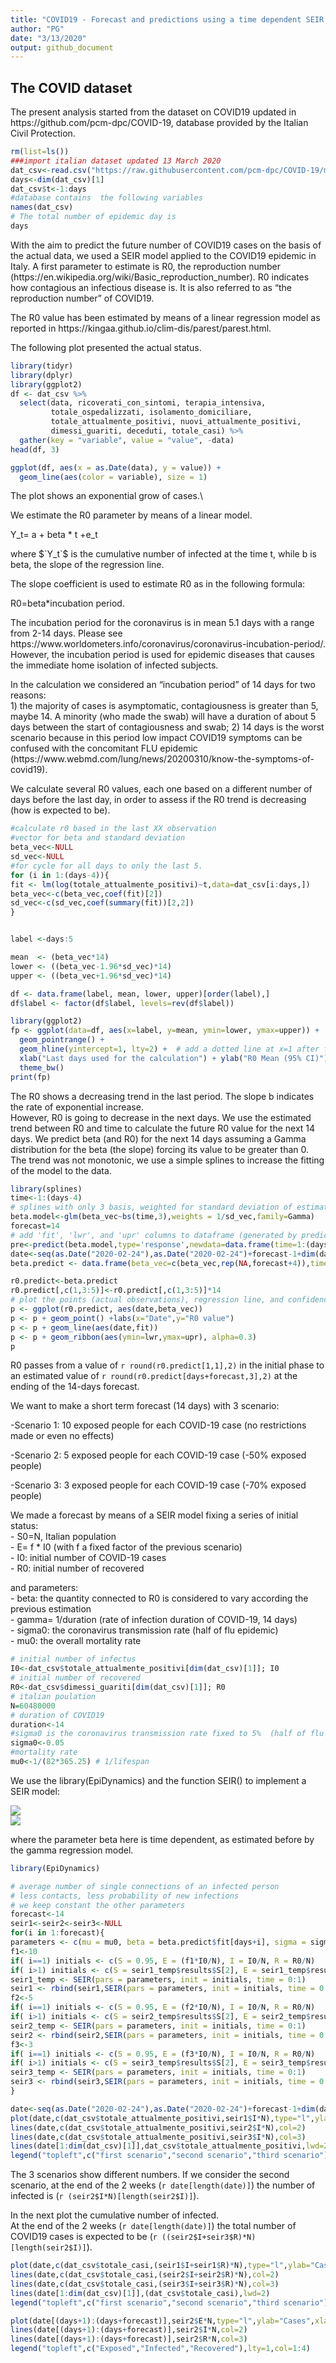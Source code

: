 ```yaml
---
title: "COVID19 - Forecast and predictions using a time dependent SEIR model" 
author: "PG"
date: "3/13/2020"
output: github_document
---
```

## The COVID dataset

The present analysis started from the dataset on COVID19 updated in https://github.com/pcm-dpc/COVID-19, database provided by the Italian Civil Protection.  
```r
rm(list=ls())
###import italian dataset updated 13 March 2020
dat_csv<-read.csv("https://raw.githubusercontent.com/pcm-dpc/COVID-19/master/dati-andamento-nazionale/dpc-covid19-ita-andamento-nazionale.csv",header=T)
days<-dim(dat_csv)[1]
dat_csv$t<-1:days
#database contains  the following variables
names(dat_csv)
# The total number of epidemic day is
days

```



With the aim to predict the future number of COVID19 cases on the basis of the actual data, we used a SEIR model applied to the COVID19 epidemic in Italy.
A first parameter to estimate is R0, the reproduction number (https://en.wikipedia.org/wiki/Basic_reproduction_number).   R0 indicates how contagious an infectious disease is. It is also referred to as "the reproduction number" of COVID19.

The R0 value has been estimated by means of a linear regression model as reported in https://kingaa.github.io/clim-dis/parest/parest.html.   

The following plot presented the actual status.

```r
library(tidyr)
library(dplyr)
library(ggplot2)
df <- dat_csv %>%
  select(data, ricoverati_con_sintomi, terapia_intensiva, 
         totale_ospedalizzati, isolamento_domiciliare, 
         totale_attualmente_positivi, nuovi_attualmente_positivi, 
         dimessi_guariti, deceduti, totale_casi) %>%
  gather(key = "variable", value = "value", -data)
head(df, 3)

ggplot(df, aes(x = as.Date(data), y = value)) + 
  geom_line(aes(color = variable), size = 1) 
```
  
The plot shows an exponential grow of cases.\\

We estimate the R0 parameter by means of a linear model.   

Y_t= a + beta * t +e_t   

where $`Y_t`$ is the cumulative number of infected at the time t, while b is beta, the slope of the regression line.  

The slope coefficient is used to estimate R0 as in the following formula:

R0=beta*incubation period.  

The incubation period for the coronavirus is in mean 5.1 days with a range from 2-14 days. Please see https://www.worldometers.info/coronavirus/coronavirus-incubation-period/. However, the incubation period is used for epidemic diseases that causes the immediate home isolation of infected subjects.  

In the calculation we considered an "incubation period" of 14 days for two reasons:  
1) the majority of cases is asymptomatic, contagiousness is greater than 5, maybe 14. A minority (who made the swab) will have a duration of about 5 days between the start of contagiousness and swab; 
2) 14 days is the worst scenario because in this period low impact COVID19 symptoms can be confused with the concomitant FLU epidemic (https://www.webmd.com/lung/news/20200310/know-the-symptoms-of-covid19).  

We calculate several R0 values, each one based on a different number of days before the last day, in order to assess if the R0 trend is decreasing (how is expected to be).

```r
#calculate r0 based in the last XX observation 
#vector for beta and standard deviation
beta_vec<-NULL
sd_vec<-NULL
#for cycle for all days to only the last 5.
for (i in 1:(days-4)){
fit <- lm(log(totale_attualmente_positivi)~t,data=dat_csv[i:days,])
beta_vec<-c(beta_vec,coef(fit)[2])
sd_vec<-c(sd_vec,coef(summary(fit))[2,2])
}


label <-days:5

mean  <- (beta_vec*14)
lower <- ((beta_vec-1.96*sd_vec)*14)
upper <- ((beta_vec+1.96*sd_vec)*14)

df <- data.frame(label, mean, lower, upper)[order(label),]
df$label <- factor(df$label, levels=rev(df$label))

library(ggplot2)
fp <- ggplot(data=df, aes(x=label, y=mean, ymin=lower, ymax=upper)) +
  geom_pointrange() + 
  geom_hline(yintercept=1, lty=2) +  # add a dotted line at x=1 after flip
  xlab("Last days used for the calculation") + ylab("R0 Mean (95% CI)") +
  theme_bw() 
print(fp)


```

The R0 shows a decreasing trend in the last period. The slope b indicates the rate of exponential increase.  
However,  R0 is going to decrease in the next days. We use the estimated trend between R0 and time to calculate the future R0 value for the next 14 days. 
We predict beta (and R0) for the next 14 days assuming a Gamma distribution for the beta (the slope) forcing its value to be greater than 0. The trend was not monotonic, we use a simple splines to increase the fitting of the model to the data.
```r
library(splines)
time<-1:(days-4)
# splines with only 3 basis, weighted for standard deviation of estimates.
beta.model<-glm(beta_vec~bs(time,3),weights = 1/sd_vec,family=Gamma)
forecast=14
# add 'fit', 'lwr', and 'upr' columns to dataframe (generated by predict)
pre<-predict(beta.model,type='response',newdata=data.frame(time=1:(days+forecast)),se.fit=TRUE)
date<-seq(as.Date("2020-02-24"),as.Date("2020-02-24")+forecast-1+dim(dat_csv)[1],1)
beta.predict <- data.frame(beta_vec=c(beta_vec,rep(NA,forecast+4)),time=date,fit=pre$fit,lwr=pre$fit-1*1.96*pre$se.fit,upr=pre$fit+1*1.96*pre$se.fit)

r0.predict<-beta.predict
r0.predict[,c(1,3:5)]<-r0.predict[,c(1,3:5)]*14
# plot the points (actual observations), regression line, and confidence interval
p <- ggplot(r0.predict, aes(date,beta_vec))
p <- p + geom_point() +labs(x="Date",y="R0 value") 
p <- p + geom_line(aes(date,fit))
p <- p + geom_ribbon(aes(ymin=lwr,ymax=upr), alpha=0.3)
p
```   

R0 passes from a value of `r round(r0.predict[1,1],2)`   in the initial phase to an  estimated value of `r round(r0.predict[days+forecast,3],2)` at the ending of the 14-days forecast.  

We want to make a short term forecast (14 days) with 3 scenario:   

-Scenario 1: 10 exposed people for each COVID-19 case (no restrictions made or even no effects)  

-Scenario 2: 5 exposed people for each COVID-19 case (-50% exposed people)  

-Scenario 3: 3 exposed people for each COVID-19 case  (-70% exposed people)

We made a forecast by means of a SEIR model fixing a series of initial status:  
- S0=N, Italian population   
- E= f * I0 (with f a fixed factor of the previous scenario)  
- I0: initial number of COVID-19 cases  
- R0: initial number of recovered   
  
and parameters:  
- beta: the quantity connected to R0 is considered to vary according the previous estimation  
- gamma= 1/duration (rate of infection duration of COVID-19, 14 days)  
- sigma0: the coronavirus transmission rate (half of flu epidemic)   
- mu0: the overall mortality rate    

```r
# initial number of infectus
I0<-dat_csv$totale_attualmente_positivi[dim(dat_csv)[1]]; I0
# initial number of recovered
R0<-dat_csv$dimessi_guariti[dim(dat_csv)[1]]; R0
# italian poulation
N=60480000
# duration of COVID19 
duration<-14
#sigma0 is the coronavirus transmission rate fixed to 5%  (half of flu epidemic)
sigma0<-0.05
#mortality rate 
mu0<-1/(82*365.25) # 1/lifespan
```
We use the library(EpiDynamics) and the function SEIR() to implement a SEIR model:  

<img src="http://www.public.asu.edu/~hnesse/classes/seireqn.png"/>  
<img src="https://upload.wikimedia.org/wikipedia/commons/3/3d/SEIR.PNG"/>  


where the parameter beta here is time dependent, as estimated before by the gamma regression model.
```r
library(EpiDynamics)

# average number of single connections of an infected person
# less contacts, less probability of new infections
# we keep constant the other parameters
forecast<-14
seir1<-seir2<-seir3<-NULL
for(i in 1:forecast){
parameters <- c(mu = mu0, beta = beta.predict$fit[days+i], sigma = sigma0, gamma = 1/duration)
f1<-10
if( i==1) initials <- c(S = 0.95, E = (f1*I0/N), I = I0/N, R = R0/N)
if( i>1) initials <- c(S = seir1_temp$results$S[2], E = seir1_temp$results$E[2], I =seir1_temp$results$I[2], R = seir1_temp$results$R[2])
seir1_temp <- SEIR(pars = parameters, init = initials, time = 0:1)
seir1 <- rbind(seir1,SEIR(pars = parameters, init = initials, time = 0:1)$results[2,])
f2<-5
if( i==1) initials <- c(S = 0.95, E = (f2*I0/N), I = I0/N, R = R0/N)
if( i>1) initials <- c(S = seir2_temp$results$S[2], E = seir2_temp$results$E[2], I =seir2_temp$results$I[2], R = seir2_temp$results$R[2])
seir2_temp <- SEIR(pars = parameters, init = initials, time = 0:1)
seir2 <- rbind(seir2,SEIR(pars = parameters, init = initials, time = 0:1)$results[2,])
f3<-3
if( i==1) initials <- c(S = 0.95, E = (f3*I0/N), I = I0/N, R = R0/N)
if( i>1) initials <- c(S = seir3_temp$results$S[2], E = seir3_temp$results$E[2], I =seir3_temp$results$I[2], R = seir3_temp$results$R[2])
seir3_temp <- SEIR(pars = parameters, init = initials, time = 0:1)
seir3 <- rbind(seir3,SEIR(pars = parameters, init = initials, time = 0:1)$results[2,])
}

date<-seq(as.Date("2020-02-24"),as.Date("2020-02-24")+forecast-1+dim(dat_csv)[1],1)
plot(date,c(dat_csv$totale_attualmente_positivi,seir1$I*N),type="l",ylab="Cases",xlab="time",main="Infected")
lines(date,c(dat_csv$totale_attualmente_positivi,seir2$I*N),col=2)
lines(date,c(dat_csv$totale_attualmente_positivi,seir3$I*N),col=3)
lines(date[1:dim(dat_csv)[1]],dat_csv$totale_attualmente_positivi,lwd=2)
legend("topleft",c("first scenario","second scenario","third scenario"),lty=1,col=1:3)
```  

The 3 scenarios show different numbers. 
If we consider the second scenario, at the end of the 2 weeks (`r date[length(date)]`) the number of infected is  (`r (seir2$I*N)[length(seir2$I)]`).  

In the next plot the cumulative number of infected.  
At the end of the 2 weeks (`r date[length(date)]`) the total number of COVID19 cases is expected to be  (`r ((seir2$I+seir3$R)*N)[length(seir2$I)]`).  

```r

plot(date,c(dat_csv$totale_casi,(seir1$I+seir1$R)*N),type="l",ylab="Cases",xlab="time",main="Cumulative Infected")
lines(date,c(dat_csv$totale_casi,(seir2$I+seir2$R)*N),col=2)
lines(date,c(dat_csv$totale_casi,(seir3$I+seir3$R)*N),col=3)
lines(date[1:dim(dat_csv)[1]],(dat_csv$totale_casi),lwd=2)
legend("topleft",c("first scenario","second scenario","third scenario"),lty=1,col=1:3)
```

```r

plot(date[(days+1):(days+forecast)],seir2$E*N,type="l",ylab="Cases",xlab="Date",main="14 days - Forecast Scenario 2",ylim=c(0,max(seir2$E*N,seir2$I*N,seir2$R*N )))
lines(date[(days+1):(days+forecast)],seir2$I*N,col=2)
lines(date[(days+1):(days+forecast)],seir2$R*N,col=3)
legend("topleft",c("Exposed","Infected","Recovered"),lty=1,col=1:4)
```

